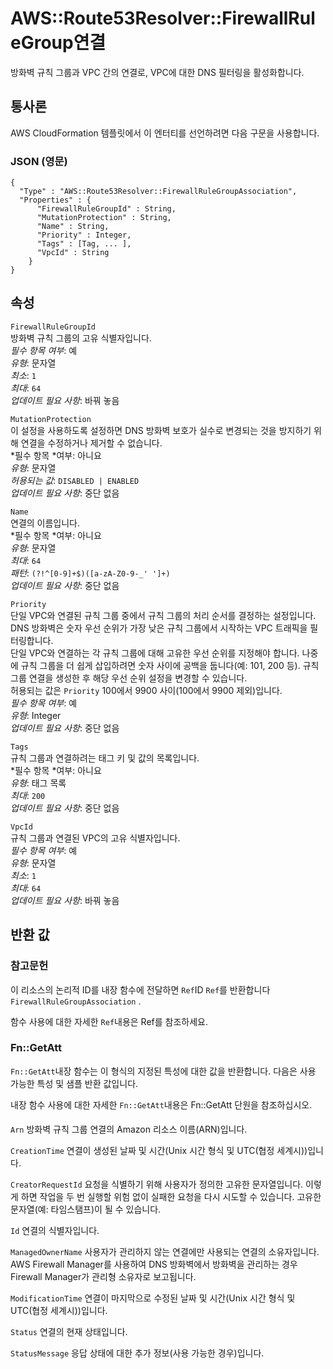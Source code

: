 # AWS::Route53Resolver::FirewallRuleGroup연결

방화벽 규칙 그룹과 VPC 간의 연결로, VPC에 대한 DNS 필터링을 활성화합니다.

## 통사론

AWS CloudFormation 템플릿에서 이 엔터티를 선언하려면 다음 구문을 사용합니다.

### JSON (영문)

```
{
  "Type" : "AWS::Route53Resolver::FirewallRuleGroupAssociation",
  "Properties" : {
      "FirewallRuleGroupId" : String,
      "MutationProtection" : String,
      "Name" : String,
      "Priority" : Integer,
      "Tags" : [Tag, ... ],
      "VpcId" : String
    }
}
```

## 속성

`FirewallRuleGroupId`  
방화벽 규칙 그룹의 고유 식별자입니다.  
_필수 항목 여부_: 예  
_유형_: 문자열  
_최소_: `1`  
_최대_: `64`  
_업데이트 필요 사항_: 바꿔 놓음

`MutationProtection`  
이 설정을 사용하도록 설정하면 DNS 방화벽 보호가 실수로 변경되는 것을 방지하기 위해 연결을 수정하거나 제거할 수 없습니다.  
*필수 항목 *여부: 아니요  
_유형_: 문자열  
_허용되는 값_: `DISABLED | ENABLED`  
_업데이트 필요 사항_: 중단 없음

`Name`  
연결의 이름입니다.  
*필수 항목 *여부: 아니요  
_유형_: 문자열  
_최대_: `64`  
_패턴_: `(?!^[0-9]+$)([a-zA-Z0-9-_' ']+)`  
_업데이트 필요 사항_: 중단 없음

`Priority`  
단일 VPC와 연결된 규칙 그룹 중에서 규칙 그룹의 처리 순서를 결정하는 설정입니다. DNS 방화벽은 숫자 우선 순위가 가장 낮은 규칙 그룹에서 시작하는 VPC 트래픽을 필터링합니다.  
단일 VPC와 연결하는 각 규칙 그룹에 대해 고유한 우선 순위를 지정해야 합니다. 나중에 규칙 그룹을 더 쉽게 삽입하려면 숫자 사이에 공백을 둡니다(예: 101, 200 등). 규칙 그룹 연결을 생성한 후 해당 우선 순위 설정을 변경할 수 있습니다.  
허용되는 값은 `Priority` 100에서 9900 사이(100에서 9900 제외)입니다.  
_필수 항목 여부_: 예  
_유형_: Integer  
_업데이트 필요 사항_: 중단 없음

`Tags`  
규칙 그룹과 연결하려는 태그 키 및 값의 목록입니다.  
*필수 항목 *여부: 아니요  
_유형_: 태그 목록  
_최대_: `200`  
_업데이트 필요 사항_: 중단 없음

`VpcId`  
규칙 그룹과 연결된 VPC의 고유 식별자입니다.  
_필수 항목 여부_: 예  
_유형_: 문자열  
_최소_: `1`  
_최대_: `64`  
_업데이트 필요 사항_: 바꿔 놓음

## 반환 값

### 참고문헌

이 리소스의 논리적 ID를 내장 함수에 전달하면 `Ref`ID `Ref`를 반환합니다 `FirewallRuleGroupAssociation` .

함수 사용에 대한 자세한 `Ref`내용은 Ref를 참조하세요.

### Fn::GetAtt

`Fn::GetAtt`내장 함수는 이 형식의 지정된 특성에 대한 값을 반환합니다. 다음은 사용 가능한 특성 및 샘플 반환 값입니다.

내장 함수 사용에 대한 자세한 `Fn::GetAtt`내용은 Fn::GetAtt 단원을 참조하십시오.

####

`Arn` 방화벽 규칙 그룹 연결의 Amazon 리소스 이름(ARN)입니다.

`CreationTime` 연결이 생성된 날짜 및 시간(Unix 시간 형식 및 UTC(협정 세계시))입니다.

`CreatorRequestId` 요청을 식별하기 위해 사용자가 정의한 고유한 문자열입니다. 이렇게 하면 작업을 두 번 실행할 위험 없이 실패한 요청을 다시 시도할 수 있습니다. 고유한 문자열(예: 타임스탬프)이 될 수 있습니다.

`Id` 연결의 식별자입니다.

`ManagedOwnerName` 사용자가 관리하지 않는 연결에만 사용되는 연결의 소유자입니다. AWS Firewall Manager를 사용하여 DNS 방화벽에서 방화벽을 관리하는 경우 Firewall Manager가 관리형 소유자로 보고됩니다.

`ModificationTime` 연결이 마지막으로 수정된 날짜 및 시간(Unix 시간 형식 및 UTC(협정 세계시))입니다.

`Status` 연결의 현재 상태입니다.

`StatusMessage` 응답 상태에 대한 추가 정보(사용 가능한 경우)입니다.
